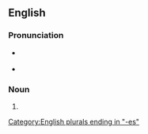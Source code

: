 ==English==

===Pronunciation===
* {{a|UK}} {{IPA|lang=en|/ˈblʌndəbʌsɪz/}}
* {{a|US}} {{IPA|lang=en|/ˈblʌndəɹbʌsɪz/}}

===Noun===
{{head|en|noun form}}

# {{plural of|blunderbuss|lang=en}}

[[Category:English plurals ending in "-es"]]